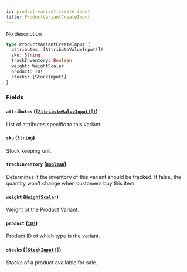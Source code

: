 ```yaml
---
id: product-variant-create-input
title: ProductVariantCreateInput
---
```


No description

```graphql
type ProductVariantCreateInput {
  attributes: [AttributeValueInput!]!
  sku: String
  trackInventory: Boolean
  weight: WeightScalar
  product: ID!
  stocks: [StockInput!]
}
```

### Fields

#### `attributes` ([`[AttributeValueInput!]!`](/developer/api-reference/inputs/attribute-value-input.mdx))

List of attributes specific to this variant.

#### `sku` ([`String`](/developer/api-reference/scalars/string.mdx))

Stock keeping unit.

#### `trackInventory` ([`Boolean`](/developer/api-reference/scalars/boolean.mdx))

Determines if the inventory of this variant should be tracked. If false, the quantity won't change when customers buy this item.

#### `weight` ([`WeightScalar`](/developer/api-reference/scalars/weight-scalar.mdx))

Weight of the Product Variant.

#### `product` ([`ID!`](/developer/api-reference/scalars/id.mdx))

Product ID of which type is the variant.

#### `stocks` ([`[StockInput!]`](/developer/api-reference/inputs/stock-input.mdx))

Stocks of a product available for sale.
